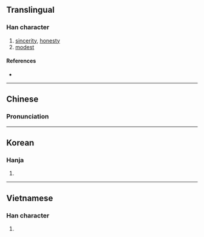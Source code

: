 {{character info/new}}
{{also|悫|愨}}
==Translingual==

===Han character===
{{Han char|rn=61|rad=心|as=11|sn=15|four=|canj=GEP|ids=⿱殼心}}

# [[sincerity]], [[honesty]]
# [[modest]]

====References====
* {{Han ref|kx=0399.140|dkj=11112|dj=0739.020|hdz=42341.020|uh=6164|ud=24932}}

----

==Chinese==
{{zh-forms|s=悫}}

===Pronunciation===
{{zh-pron
|m=què
|c=kok3
|mc=
|oc=
|ma=
|cat=n,a
}}

----

==Korean==

===Hanja===
{{ko-hanja|hangeul=각|eumhun=|rv=gak|mr=kak|y=kak}}

# {{defn|lang=ko|sort=心11}}

----

==Vietnamese==

===Han character===
{{vi-readings|rs=心11|hanviet=xác}}

# {{defn|lang=vi|sort=心11}}
